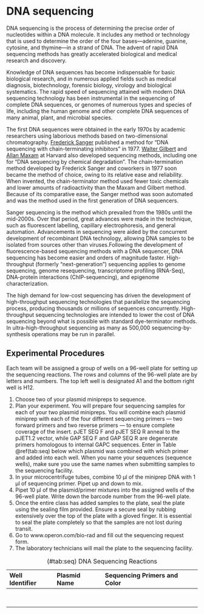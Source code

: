 # DNA sequencing

DNA sequencing is the process of determining the precise order of nucleotides within a DNA molecule. It includes any method or technology that is used to determine the order of the four bases—adenine, guanine, cytosine, and thymine—in a strand of DNA. The advent of rapid DNA sequencing methods has greatly accelerated biological and medical research and discovery.

Knowledge of DNA sequences has become indispensable for basic biological research, and in numerous applied fields such as medical diagnosis, biotechnology, forensic biology, virology and biological systematics. The rapid speed of sequencing attained with modern DNA sequencing technology has been instrumental in the sequencing of complete DNA sequences, or genomes of numerous types and species of life, including the human genome and other complete DNA sequences of many animal, plant, and microbial species.

The first DNA sequences were obtained in the early 1970s by academic researchers using laborious methods based on two-dimensional chromatography. [Frederick Sanger](https://en.wikipedia.org/wiki/Frederick_Sanger) published a method for "DNA sequencing with chain-terminating inhibitors" in 1977. [Walter Gilbert](https://en.wikipedia.org/wiki/Walter_Gilbert) and [Allan Maxam](https://en.wikipedia.org/wiki/Allan_Maxam) at Harvard also developed sequencing methods, including one for "DNA sequencing by chemical degradation". The chain-termination method developed by Frederick Sanger and coworkers in 1977 soon became the method of choice, owing to its relative ease and reliability. When invented, the chain-terminator method used fewer toxic chemicals and lower amounts of radioactivity than the Maxam and Gilbert method. Because of its comparative ease, the Sanger method was soon automated and was the method used in the first generation of DNA sequencers.

Sanger sequencing is the method which prevailed from the 1980s until the mid-2000s. Over that period, great advances were made in the technique, such as fluorescent labelling, capillary electrophoresis, and general automation. Advancements in sequencing were aided by the concurrent development of recombinant DNA technology, allowing DNA samples to be isolated from sources other than viruses.Following the development of fluorescence-based sequencing methods with a DNA sequencer, DNA sequencing has become easier and orders of magnitude faster. High-throughput (formerly "next-generation") sequencing applies to genome sequencing, genome resequencing, transcriptome profiling (RNA-Seq), DNA-protein interactions (ChIP-sequencing), and epigenome characterization.

The high demand for low-cost sequencing has driven the development of high-throughput sequencing technologies that parallelize the sequencing process, producing thousands or millions of sequences concurrently. High-throughput sequencing technologies are intended to lower the cost of DNA sequencing beyond what is possible with standard dye-terminator methods. In ultra-high-throughput sequencing as many as 500,000 sequencing-by-synthesis operations may be run in parallel.

## Experimental Procedures

Each team will be assigned a group of wells on a 96-well plate for setting up the sequencing reactions.  The rows and columns of the  96-well plate are by letters and numbers. The top left well is designated A1 and the bottom right well is H12.

1. Choose two of your plasmid minipreps to sequence.
2. Plan your experiment. You will prepare four sequencing samples for each of your two plasmid minipreps. You will combine each plasmid miniprep with each of the four different sequencing primers — two forward primers and two reverse primers — to ensure complete coverage of the insert. pJET SEQ F and pJET SEQ R anneal to the pJET1.2 vector, while GAP SEQ F and GAP SEQ R are degenerate primers homologous to internal GAPC sequences.
Enter in Table \@ref(tab:seq) below which plasmid was combined with which primer and added into each well. When you name your sequences (sequence wells), make sure you use the same names when submitting samples to the sequencing facility.
2. In your microcentrifuge tubes, combine 10 µl of the miniprep DNA with 1 µl of sequencing primer. Pipet up and down to mix.
3. Pipet 10 µl of the plasmid/primer mixtures into the assigned wells of the 96-well plate. Write down the barcode number from the 96-well plate.
4. Once the entire class has added samples to the plate, seal the plate using the sealing film provided. Ensure a secure seal by rubbing extensively over the top of the plate with a gloved finger. It is essential to seal the plate completely so that the samples are not lost during transit.
5. Go to www.operon.com/bio-rad and fill out the sequencing request form.
6. The laboratory technicians will mail the plate to the sequencing facility.  

Table: (\#tab:seq) DNA Sequencing Reactions

|Well Identifier|Plasmid Name|Sequencing Primers and Color
|:--------------|:-----------|:---------------------------
|		|	     |		
|		|	     |		
|		|	     |		
|		|	     |		
|		|	     |		
|		|	     |		
|		|	     |		
|		|	     |		

